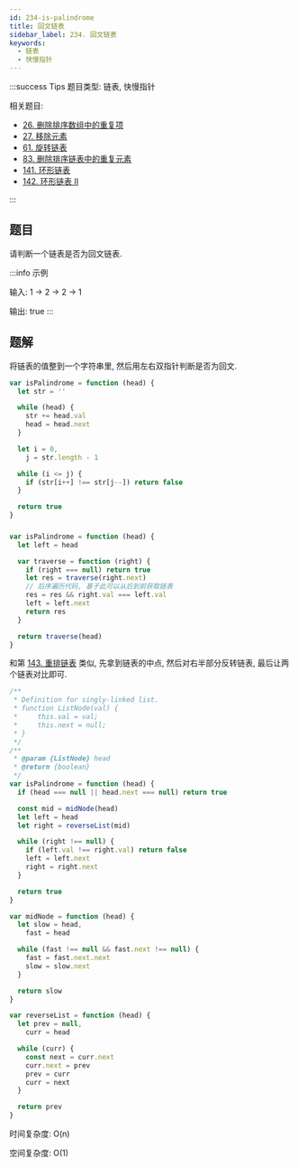 ```yaml
---
id: 234-is-palindrome
title: 回文链表
sidebar_label: 234. 回文链表
keywords:
  - 链表
  - 快慢指针
---
```


:::success Tips
题目类型: 链表, 快慢指针

相关题目:

- [26. 删除排序数组中的重复项](/leetcode/easy/26-remove-duplicates)
- [27. 移除元素](/leetcode/easy/27-remove-element)
- [61. 旋转链表](/leetcode/medium/61-rotate-right)
- [83. 删除排序链表中的重复元素](/leetcode/easy/83-delete-duplicates)
- [141. 环形链表](/leetcode/easy/141-has-cycle)
- [142. 环形链表 II](/leetcode/medium/142-detect-cycle)

:::

## 题目

请判断一个链表是否为回文链表.

:::info 示例

输入: 1 -> 2 -> 2 -> 1

输出: true
:::

## 题解


<Tabs>
  <TabItem value="朴素解法" label="朴素解法">

将链表的值整到一个字符串里, 然后用左右双指针判断是否为回文.

```ts
var isPalindrome = function (head) {
  let str = ''

  while (head) {
    str += head.val
    head = head.next
  }

  let i = 0,
    j = str.length - 1

  while (i <= j) {
    if (str[i++] !== str[j--]) return false
  }

  return true
}
```

</TabItem>
<TabItem value="递归" label="递归">

###

```ts
var isPalindrome = function (head) {
  let left = head

  var traverse = function (right) {
    if (right === null) return true
    let res = traverse(right.next)
    // 后序遍历代码, 基于此可以从后到前获取链表
    res = res && right.val === left.val
    left = left.next
    return res
  }

  return traverse(head)
}
```

</TabItem>
<TabItem value="快慢指针" label="快慢指针" default>

和第 [143. 重排链表](/leetcode/medium/143-reorder-list) 类似, 先拿到链表的中点, 然后对右半部分反转链表, 最后让两个链表对比即可.

```ts
/**
 * Definition for singly-linked list.
 * function ListNode(val) {
 *     this.val = val;
 *     this.next = null;
 * }
 */
/**
 * @param {ListNode} head
 * @return {boolean}
 */
var isPalindrome = function (head) {
  if (head === null || head.next === null) return true

  const mid = midNode(head)
  let left = head
  let right = reverseList(mid)

  while (right !== null) {
    if (left.val !== right.val) return false
    left = left.next
    right = right.next
  }

  return true
}

var midNode = function (head) {
  let slow = head,
    fast = head

  while (fast !== null && fast.next !== null) {
    fast = fast.next.next
    slow = slow.next
  }

  return slow
}

var reverseList = function (head) {
  let prev = null,
    curr = head

  while (curr) {
    const next = curr.next
    curr.next = prev
    prev = curr
    curr = next
  }

  return prev
}
```

时间复杂度: O(n)

空间复杂度: O(1)

</TabItem>
</Tabs>
